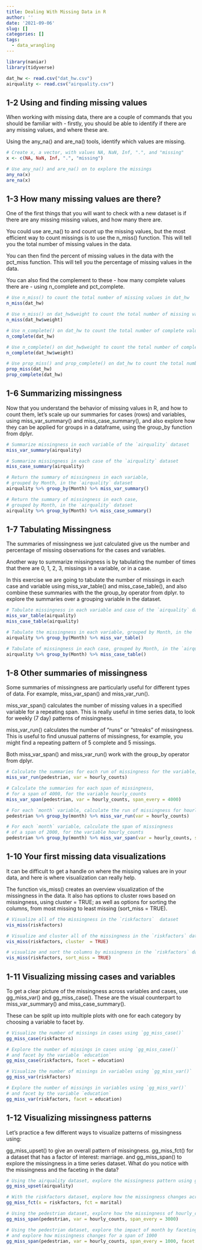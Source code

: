 ```yaml
---
title: Dealing With Missing Data in R
author: ''
date: '2021-09-06'
slug: []
categories: []
tags:
  - data_wrangling
---
```


```r
library(naniar)
library(tidyverse)

dat_hw <- read.csv("dat_hw.csv")
airquality <- read.csv("airquality.csv")

```

## 1-2 Using and finding missing values

When working with missing data, there are a couple of commands that you should be familiar with - firstly, you should be able to identify if there are any missing values, and where these are.

Using the any_na() and are_na() tools, identify which values are missing.

```r
# Create x, a vector, with values NA, NaN, Inf, ".", and "missing"
x <- c(NA, NaN, Inf, ".", "missing")

# Use any_na() and are_na() on to explore the missings
any_na(x)
are_na(x)
```

## 1-3 How many missing values are there?

One of the first things that you will want to check with a new dataset is if there are any missing missing values, and how many there are.

You could use are_na() to and count up the missing values, but the most efficient way to count missings is to use the n_miss() function. This will tell you the total number of missing values in the data.

You can then find the percent of missing values in the data with the pct_miss function. This will tell you the percentage of missing values in the data.

You can also find the complement to these - how many complete values there are - using n_complete and pct_complete.

```r
# Use n_miss() to count the total number of missing values in dat_hw
n_miss(dat_hw)

# Use n_miss() on dat_hw$weight to count the total number of missing values
n_miss(dat_hw$weight)

# Use n_complete() on dat_hw to count the total number of complete values
n_complete(dat_hw)

# Use n_complete() on dat_hw$weight to count the total number of complete values
n_complete(dat_hw$weight)

# Use prop_miss() and prop_complete() on dat_hw to count the total number of missing values in each of the variables
prop_miss(dat_hw)
prop_complete(dat_hw)
```

## 1-6 Summarizing missingness

Now that you understand the behavior of missing values in R, and how to count them, let's scale up our summaries for cases (rows) and variables, using miss_var_summary() and miss_case_summary(), and also explore how they can be applied for groups in a dataframe, using the group_by function from dplyr.

```r
# Summarize missingness in each variable of the `airquality` dataset
miss_var_summary(airquality)

# Summarize missingness in each case of the `airquality` dataset
miss_case_summary(airquality)

# Return the summary of missingness in each variable, 
# grouped by Month, in the `airquality` dataset
airquality %>% group_by(Month) %>% miss_var_summary()

# Return the summary of missingness in each case, 
# grouped by Month, in the `airquality` dataset
airquality %>% group_by(Month) %>% miss_case_summary()
```

## 1-7 Tabulating Missingness

The summaries of missingness we just calculated give us the number and percentage of missing observations for the cases and variables.

Another way to summarize missingness is by tabulating the number of times that there are 0, 1, 2, 3, missings in a variable, or in a case.

In this exercise we are going to tabulate the number of missings in each case and variable using miss_var_table() and miss_case_table(), and also combine these summaries with the the group_by operator from dplyr. to explore the summaries over a grouping variable in the dataset.

```r
# Tabulate missingness in each variable and case of the `airquality` dataset
miss_var_table(airquality)
miss_case_table(airquality)

# Tabulate the missingness in each variable, grouped by Month, in the `airquality` dataset
airquality %>% group_by(Month) %>% miss_var_table()

# Tabulate of missingness in each case, grouped by Month, in the `airquality` dataset
airquality %>% group_by(Month) %>% miss_case_table()
```

## 1-8 Other summaries of missingness

Some summaries of missingness are particularly useful for different types of data. For example, miss_var_span() and miss_var_run().

miss_var_span() calculates the number of missing values in a specified variable for a repeating span. This is really useful in time series data, to look for weekly (7 day) patterns of missingness.

miss_var_run() calculates the number of "runs" or "streaks" of missingness. This is useful to find unusual patterns of missingness, for example, you might find a repeating pattern of 5 complete and 5 missings.

Both miss_var_span() and miss_var_run() work with the group_by operator from dplyr.

```r
# Calculate the summaries for each run of missingness for the variable, hourly_counts
miss_var_run(pedestrian, var = hourly_counts)

# Calculate the summaries for each span of missingness, 
# for a span of 4000, for the variable hourly_counts
miss_var_span(pedestrian, var = hourly_counts, span_every = 4000)

# For each `month` variable, calculate the run of missingness for hourly_counts
pedestrian %>% group_by(month) %>% miss_var_run(var = hourly_counts)

# For each `month` variable, calculate the span of missingness 
# of a span of 2000, for the variable hourly_counts
pedestrian %>% group_by(month) %>% miss_var_span(var = hourly_counts, span_every = 2000)
```

## 1-10 Your first missing data visualizations

It can be difficult to get a handle on where the missing values are in your data, and here is where visualization can really help.

The function vis_miss() creates an overview visualization of the missingness in the data. It also has options to cluster rows based on missingness, using cluster = TRUE; as well as options for sorting the columns, from most missing to least missing (sort_miss = TRUE).

```r
# Visualize all of the missingness in the `riskfactors`  dataset
vis_miss(riskfactors)

# Visualize and cluster all of the missingness in the `riskfactors` dataset
vis_miss(riskfactors, cluster  = TRUE)

# visualize and sort the columns by missingness in the `riskfactors` dataset
vis_miss(riskfactors, sort_miss = TRUE)
```

## 1-11 Visualizing missing cases and variables

To get a clear picture of the missingness across variables and cases, use gg_miss_var() and gg_miss_case(). These are the visual counterpart to miss_var_summary() and miss_case_summary().

These can be split up into multiple plots with one for each category by choosing a variable to facet by.

```r
# Visualize the number of missings in cases using `gg_miss_case()`
gg_miss_case(riskfactors)

# Explore the number of missings in cases using `gg_miss_case()` 
# and facet by the variable `education`
gg_miss_case(riskfactors, facet = education)

# Visualize the number of missings in variables using `gg_miss_var()`
gg_miss_var(riskfactors)

# Explore the number of missings in variables using `gg_miss_var()` 
# and facet by the variable `education`
gg_miss_var(riskfactors, facet = education)
```

## 1-12 Visualizing missingness patterns

Let's practice a few different ways to visualize patterns of missingness using:

gg_miss_upset() to give an overall pattern of missingness.
gg_miss_fct() for a dataset that has a factor of interest: marriage.
and gg_miss_span() to explore the missingness in a time series dataset.
What do you notice with the missingness and the faceting in the data?

```r
# Using the airquality dataset, explore the missingness pattern using gg_miss_upset()
gg_miss_upset(airquality)

# With the riskfactors dataset, explore how the missingness changes across the marital variable using gg_miss_fct()
gg_miss_fct(x = riskfactors, fct = marital)

# Using the pedestrian dataset, explore how the missingness of hourly_counts changes over a span of 3000 
gg_miss_span(pedestrian, var = hourly_counts, span_every = 3000)

# Using the pedestrian dataset, explore the impact of month by faceting by month
# and explore how missingness changes for a span of 1000
gg_miss_span(pedestrian, var = hourly_counts, span_every = 1000, facet = month)
```

